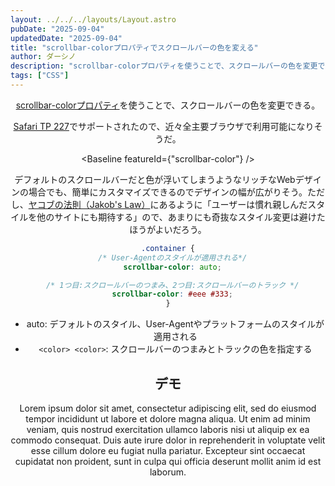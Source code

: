 ```yaml
---
layout: ../../../layouts/Layout.astro
pubDate: "2025-09-04"
updatedDate: "2025-09-04"
title: "scrollbar-colorプロパティでスクロールバーの色を変える"
author: ダーシノ
description: "scrollbar-colorプロパティを使うことで、スクロールバーの色を変更できる。Safari TP 227でサポートされたので、近々全主要ブラウザで利用可能になりそうだ。"
tags: ["CSS"]
---
```



<Header {...frontmatter} />

[scrollbar-colorプロパティ](https://developer.mozilla.org/en-US/docs/Web/CSS/scrollbar-color)を使うことで、スクロールバーの色を変更できる。

[Safari TP 227](https://webkit.org/blog/17324/release-notes-for-safari-technology-preview-227/)でサポートされたので、近々全主要ブラウザで利用可能になりそうだ。

<Baseline featureId={"scrollbar-color"} />

デフォルトのスクロールバーだと色が浮いてしまうようなリッチなWebデザインの場合でも、簡単にカスタマイズできるのでデザインの幅が広がりそう。ただし、[ヤコブの法則（Jakob's Law）](https://lawsofux.com/jakobs-law/)にあるように「ユーザーは慣れ親しんだスタイルを他のサイトにも期待する」ので、あまりにも奇抜なスタイル変更は避けたほうがよいだろう。

```css
.container {
  /* User-Agentのスタイルが適用される*/
  scrollbar-color: auto;

  /* 1つ目:スクロールバーのつまみ、2つ目:スクロールバーのトラック */
  scrollbar-color: #eee #333;
}
```

- auto: デフォルトのスタイル、User-Agentやプラットフォームのスタイルが適用される
- `<color> <color>`: スクロールバーのつまみとトラックの色を指定する


## デモ

<section id="demo">
  <section class="container">
    <p>Lorem ipsum dolor sit amet, consectetur adipiscing elit, sed do eiusmod tempor incididunt ut labore et dolore magna aliqua. Ut enim ad minim veniam, quis nostrud exercitation ullamco laboris nisi ut aliquip ex ea commodo consequat. Duis aute irure dolor in reprehenderit in voluptate velit esse cillum dolore eu fugiat nulla pariatur. Excepteur sint occaecat cupidatat non proident, sunt in culpa qui officia deserunt mollit anim id est laborum.</p>
  </section>
</section>

<style>{`
#demo {
  .container {
    padding-inline: 2rem;
    border: solid 4px;
    height: 6ic;
    overflow-y: scroll;
    scrollbar-color: #eee #333;
  }
}
`}</style>
